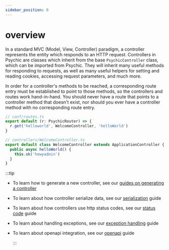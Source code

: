 ```yaml
---
sidebar_position: 0
---
```



# overview

In a standard MVC (Model, View, Controller) paradigm, a controller represents the entity which responds to an HTTP request. Controllers in Psychic are classes which inherit from the base `PsychicController` class, which can be imported from Psychic. They will inherit many useful methods for responding to requests, as well as many useful helpers for setting and reading cookies, accessing request parameters, and much more.

In order for a controller's methods to be reached, a corresponding route entry must be established to point to those methods, so the controllers and routes work hand-in-hand. You should never have a route that points to a controller method that doesn't exist, nor should you ever have a controller method with no corresponding route entry.

```ts
// conf/routes.ts
export default (r: PsychicRouter) => {
  r.get('helloworld', WelcomeController, 'helloWorld')
}

// controllers/WelcomeController.ts
export default class WelcomeController extends ApplicationController {
  public async helloWorld() {
    this.ok('howyadoin')
  }
}
```

:::tip

- To learn how to generate a new controller, see our [guides on generating a controller](/docs/controllers/generating)
- To learn about how controller serialize data, see our [serialization](/docs/controllers/serialization) guide
- To learn about how controllers use http status codes, see our [status code](/docs/controllers/status-codes) guide
- To learn about handling exceptions, see our [exception handling](/docs/controllers/exception-handling) guide
- To learn about openapi integration, see our [openapi](/docs/openapi/overview) guide

  :::
